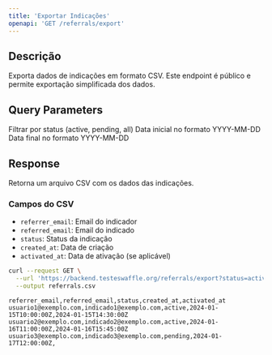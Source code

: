 ```yaml
---
title: 'Exportar Indicações'
openapi: 'GET /referrals/export'
---
```


## Descrição

Exporta dados de indicações em formato CSV. Este endpoint é público e permite exportação simplificada dos dados.

## Query Parameters

<ParamField query="status" type="string">
  Filtrar por status (active, pending, all)
</ParamField>

<ParamField query="start_date" type="string">
  Data inicial no formato YYYY-MM-DD
</ParamField>

<ParamField query="end_date" type="string">
  Data final no formato YYYY-MM-DD
</ParamField>

## Response

Retorna um arquivo CSV com os dados das indicações.

### Campos do CSV

- `referrer_email`: Email do indicador
- `referred_email`: Email do indicado
- `status`: Status da indicação
- `created_at`: Data de criação
- `activated_at`: Data de ativação (se aplicável)

<RequestExample>

```bash
curl --request GET \
  --url 'https://backend.testeswaffle.org/referrals/export?status=active&start_date=2024-01-01' \
  --output referrals.csv
```

</RequestExample>

<ResponseExample>

```csv
referrer_email,referred_email,status,created_at,activated_at
usuario1@exemplo.com,indicado1@exemplo.com,active,2024-01-15T10:00:00Z,2024-01-15T14:30:00Z
usuario2@exemplo.com,indicado2@exemplo.com,active,2024-01-16T11:00:00Z,2024-01-16T15:45:00Z
usuario3@exemplo.com,indicado3@exemplo.com,pending,2024-01-17T12:00:00Z,
```

</ResponseExample>